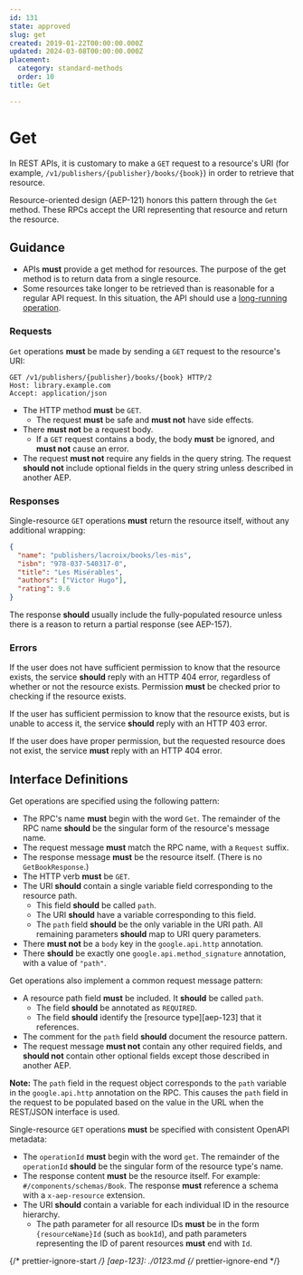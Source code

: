 ```yaml
---
id: 131
state: approved
slug: get
created: 2019-01-22T00:00:00.000Z
updated: 2024-03-08T00:00:00.000Z
placement:
  category: standard-methods
  order: 10
title: Get

--- 
```


# Get

In REST APIs, it is customary to make a `GET` request to a resource's URI (for
example, `/v1/publishers/{publisher}/books/{book}`) in order to retrieve that
resource.

Resource-oriented design (AEP-121) honors this pattern through the `Get`
method. These RPCs accept the URI representing that resource and return the
resource.

## Guidance

 - APIs <b class="font-extrabold	text-red-700">must</b> provide a get method for resources. The purpose of the get method
is to return data from a single resource.
 - Some resources take longer to be retrieved than is reasonable for a regular API request. In this situation, the API should use a [long-running operation](/long-running-operations).

### Requests

`Get` operations <b class="font-extrabold	text-red-700">must</b> be made by sending a `GET` request to the resource's
URI:

```http
GET /v1/publishers/{publisher}/books/{book} HTTP/2
Host: library.example.com
Accept: application/json
```

- The HTTP method <b class="font-extrabold	text-red-700">must</b> be `GET`.
  - The request <b class="font-extrabold	text-red-700">must</b> be safe and <b class="font-extrabold	text-red-700">must not</b> have side effects.
- There <b class="font-extrabold	text-red-700">must not</b> be a request body.
  - If a `GET` request contains a body, the body <b class="font-extrabold	text-red-700">must</b> be ignored, and
    <b class="font-extrabold	text-red-700">must not</b> cause an error.
- The request <b class="font-extrabold	text-red-700">must not</b> require any fields in the query string. The request
  <b class="font-extrabold	text-yellow-700">should not</b> include optional fields in the query string unless described
  in another AEP.

### Responses

Single-resource `GET` operations <b class="font-extrabold	text-red-700">must</b> return the resource itself, without
any additional wrapping:

```json
{
  "name": "publishers/lacroix/books/les-mis",
  "isbn": "978-037-540317-0",
  "title": "Les Misérables",
  "authors": ["Victor Hugo"],
  "rating": 9.6
}
```

The response <b class="font-extrabold	text-yellow-700">should</b> usually include the fully-populated resource unless
there is a reason to return a partial response (see AEP-157).

### Errors

If the user does not have sufficient permission to know that the resource
exists, the service <b class="font-extrabold	text-yellow-700">should</b> reply with an HTTP 404 error, regardless of
whether or not the resource exists. Permission <b class="font-extrabold	text-red-700">must</b> be checked prior to
checking if the resource exists.

If the user has sufficient permission to know that the resource exists, but is
unable to access it, the service <b class="font-extrabold	text-yellow-700">should</b> reply with an HTTP 403 error.

If the user does have proper permission, but the requested resource does not
exist, the service <b class="font-extrabold	text-red-700">must</b> reply with an HTTP 404 error.

## Interface Definitions


<Tabs>
  <TabItem label="Protocol Buffers">
  
  
  Get operations are specified using the following pattern:
  
  <Sample path="../aep.dev/aep/general/0131/get.proto" type="protobuf" />
  
  - The RPC's name <b class="font-extrabold	text-red-700">must</b> begin with the word `Get`. The remainder of the RPC
    name <b class="font-extrabold	text-yellow-700">should</b> be the singular form of the resource's message name.
  - The request message <b class="font-extrabold	text-red-700">must</b> match the RPC name, with a `Request` suffix.
  - The response message <b class="font-extrabold	text-red-700">must</b> be the resource itself. (There is no
    `GetBookResponse`.)
  - The HTTP verb <b class="font-extrabold	text-red-700">must</b> be `GET`.
  - The URI <b class="font-extrabold	text-yellow-700">should</b> contain a single variable field corresponding to the
    resource path.
    - This field <b class="font-extrabold	text-yellow-700">should</b> be called `path`.
    - The URI <b class="font-extrabold	text-yellow-700">should</b> have a variable corresponding to this field.
    - The `path` field <b class="font-extrabold	text-yellow-700">should</b> be the only variable in the URI path. All
      remaining parameters <b class="font-extrabold	text-yellow-700">should</b> map to URI query parameters.
  - There <b class="font-extrabold	text-red-700">must not</b> be a `body` key in the `google.api.http` annotation.
  - There <b class="font-extrabold	text-yellow-700">should</b> be exactly one `google.api.method_signature` annotation,
    with a value of `"path"`.
  
  Get operations also implement a common request message pattern:
  
  <Sample path="../aep.dev/aep/general/0131/get.proto" type="protobuf" />
  
  - A resource path field <b class="font-extrabold	text-red-700">must</b> be included. It <b class="font-extrabold	text-yellow-700">should</b> be called `path`.
    - The field <b class="font-extrabold	text-yellow-700">should</b> be annotated as `REQUIRED`.
    - The field <b class="font-extrabold	text-yellow-700">should</b> identify the [resource type][aep-123] that it
      references.
  - The comment for the `path` field <b class="font-extrabold	text-yellow-700">should</b> document the resource pattern.
  - The request message <b class="font-extrabold	text-red-700">must not</b> contain any other required fields, and
    <b class="font-extrabold	text-yellow-700">should not</b> contain other optional fields except those described in
    another AEP.
  
  **Note:** The `path` field in the request object corresponds to the `path`
  variable in the `google.api.http` annotation on the RPC. This causes the `path`
  field in the request to be populated based on the value in the URL when the
  REST/JSON interface is used.
  
  
  </TabItem>
  <TabItem label="OpenAPI 3.0">
  
  
  Single-resource `GET` operations <b class="font-extrabold	text-red-700">must</b> be specified with consistent OpenAPI
  metadata:
  
  <Sample path="../aep.dev/aep/general/0131/get.oas.yaml" type="yml" />
  
  - The `operationId` <b class="font-extrabold	text-red-700">must</b> begin with the word `get`. The remainder of the
    `operationId` <b class="font-extrabold	text-yellow-700">should</b> be the singular form of the resource type's name.
  - The response content <b class="font-extrabold	text-red-700">must</b> be the resource itself. For example:
    `#/components/schemas/Book`. The response <b class="font-extrabold	text-red-700">must</b> reference a schema with a `x-aep-resource` extension.
  - The URI <b class="font-extrabold	text-yellow-700">should</b> contain a variable for each individual ID in the resource
    hierarchy.
    - The path parameter for all resource IDs <b class="font-extrabold	text-red-700">must</b> be in the form
      `{resourceName}Id` (such as `bookId`), and path parameters representing the
      ID of parent resources <b class="font-extrabold	text-red-700">must</b> end with `Id`.
  
  
  </TabItem>
</Tabs>
    

{/* prettier-ignore-start  */}
[aep-123]: ./0123.md
{/* prettier-ignore-end  */}
